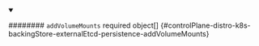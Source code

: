 


<details className="config-field" data-expandable="true" open>
<summary>

######## `addVolumeMounts` <span className="config-field-required" data-required="false">required</span> <span className="config-field-type">object[]</span> <span className="config-field-default"></span> <span className="config-field-enum"></span> {#controlPlane-distro-k8s-backingStore-externalEtcd-persistence-addVolumeMounts}



</summary>

<PartialAddvolumemountsreference />


</details>

